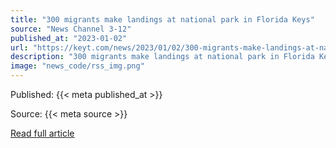 ```yaml
---
title: "300 migrants make landings at national park in Florida Keys"
source: "News Channel 3-12"
published_at: "2023-01-02"
url: "https://keyt.com/news/2023/01/02/300-migrants-make-landings-at-national-park-in-florida-keys/"
description: "300 migrants make landings at national park in Florida KeysThe post 300 migrants make landings at national park in Florida Keys appeared first on News Channel 3-12."
image: "news_code/rss_img.png"
---
```



  Published: {{< meta published_at >}}
  

  Source: {{< meta source >}}
  

  [Read full article]({{< meta url >}})
  

